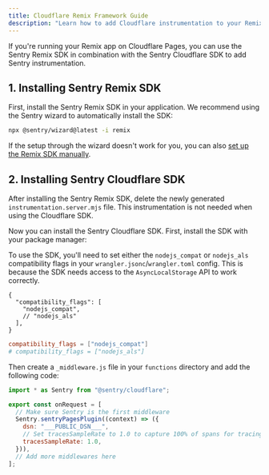 ```yaml
---
title: Cloudflare Remix Framework Guide
description: "Learn how to add Cloudflare instrumentation to your Remix app."
---
```


If you're running your Remix app on Cloudflare Pages, you can use the Sentry Remix SDK in combination with the Sentry Cloudflare SDK to add Sentry instrumentation.

## 1. Installing Sentry Remix SDK

First, install the Sentry Remix SDK in your application. We recommend using the Sentry wizard to automatically install the SDK:

```bash
npx @sentry/wizard@latest -i remix
```

If the setup through the wizard doesn't work for you, you can also [set up the Remix SDK manually](/platforms/javascript/guides/remix/manual-setup/).

## 2. Installing Sentry Cloudflare SDK

After installing the Sentry Remix SDK, delete the newly generated `instrumentation.server.mjs` file. This instrumentation is not needed when using the Cloudflare SDK.

Now you can install the Sentry Cloudflare SDK. First, install the SDK with your package manager:

<PlatformContent includePath="getting-started-install" />

To use the SDK, you'll need to set either the `nodejs_compat` or `nodejs_als` compatibility flags in your `wrangler.jsonc`/`wrangler.toml` config. This is because the SDK
needs access to the `AsyncLocalStorage` API to work correctly.

```jsonc {tabTitle:JSON} {filename:wrangler.jsonc}
{
  "compatibility_flags": [
    "nodejs_compat",
    // "nodejs_als"
  ],
}
```

```toml {tabTitle:Toml} {filename:wrangler.toml}
compatibility_flags = ["nodejs_compat"]
# compatibility_flags = ["nodejs_als"]
```

Then create a `_middleware.js` file in your `functions` directory and add the following code:

```javascript {filename:functions/_middleware.js}
import * as Sentry from "@sentry/cloudflare";

export const onRequest = [
  // Make sure Sentry is the first middleware
  Sentry.sentryPagesPlugin((context) => ({
    dsn: "___PUBLIC_DSN___",
    // Set tracesSampleRate to 1.0 to capture 100% of spans for tracing.
    tracesSampleRate: 1.0,
  })),
  // Add more middlewares here
];
```
